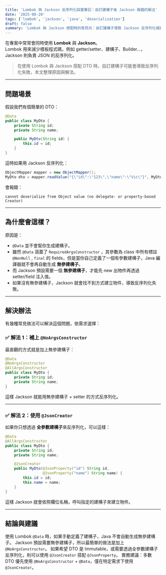 ```yaml
---
title: 'Lombok 與 Jackson 反序列化踩雷筆記：自訂建構子後 Jackson 報錯的解法'
date: '2025-08-20'
tags: ['lombok', 'jackson', 'java', 'deserialization']
draft: false
summary: 'Lombok 與 Jackson 搭配時的常見坑：自訂建構子導致 Jackson 反序列化報錯及解法整理。'
---
```

在專案中常常會同時使用 **Lombok** 與 **Jackson**。  
Lombok 用來減少樣板程式碼，例如 getter/setter、建構子、Builder…，  Jackson 則負責 JSON 的反序列化。

> 在使用 Lombok 與 Jackson 搭配 DTO 時，自訂建構子可能會導致反序列化失敗，本文整理原因與解法。

---

## 問題場景

假設我們有個簡單的 DTO：

```java
@Data
public class MyDto {
    private String id;
    private String name;

    public MyDto(String id) {
        this.id = id;
    }
}
```

這時如果用 Jackson 反序列化：

```java
ObjectMapper mapper = new ObjectMapper();
MyDto dto = mapper.readValue("{\"id\":\"123\",\"name\":\"Vic\"}", MyDto.class);
```

會報錯：

```
cannot deserialize from Object value (no delegate- or property-based Creator)
```

---

## 為什麼會這樣？

原因是：

- `@Data` 並不會幫你生成建構子。
- 雖然 `@Data` 涵蓋了 `RequiredArgsConstructor` ，其參數為 class 中所有標註 `@NonNull` , `final` 的 fields，但是當你自己定義了一個有參數建構子，Java 編譯器就不會再自動生成 **無參建構子**。
- 而 Jackson 預設需要一個 **無參建構子**，才能先 new 出物件再透過 setter/field 注入值。
- 如果沒有無參建構子，Jackson 就會找不到方式建立物件，導致反序列化失敗。

---

## 解決辦法

有幾種常見做法可以解決這個問題，依需求選擇：

### ✅ 解法 1：補上 `@NoArgsConstructor`

最直觀的方式就是加上無參建構子：

```java
@Data
@NoArgsConstructor
@AllArgsConstructor
public class MyDto {
    private String id;
    private String name;
}

```

這樣 Jackson 就能用無參建構子 + setter 的方式反序列化。

---

### ✅ 解法 2：使用 `@JsonCreator`

如果你只想透過 **全參數建構子**來反序列化，可以這樣：

```java
@Data
@AllArgsConstructor
public class MyDto {
    private String id;
    private String name;

    @JsonCreator
    public MyDto(@JsonProperty("id") String id,
                 @JsonProperty("name") String name) {
        this.id = id;
        this.name = name;
    }
}

```

這樣 Jackson 就會依照欄位名稱，呼叫指定的建構子來建立物件。

---

## 結論與建議

使用 Lombok `@Data` 時，如果手動定義了建構子，Java 不會自動生成無參建構子。
Jackson 預設需要無參建構子，所以最簡單的做法是加上 `@NoArgsConstructor`。
如果希望 DTO 是 Immutable，或需要透過全參數建構子反序列化，則可以使用 `@JsonCreator` 搭配 `@JsonProperty`。
實務建議：多數 DTO 優先使用 `@NoArgsConstructor` + `@Data`，僅在特定需求下使用 `@JsonCreator`。